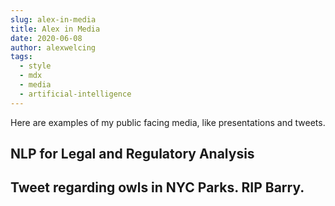 ```yaml
---
slug: alex-in-media
title: Alex in Media
date: 2020-06-08
author: alexwelcing
tags:
  - style
  - mdx
  - media
  - artificial-intelligence
---
```

Here are examples of my public facing media, like presentations and tweets.

## NLP for Legal and Regulatory Analysis

<p>
  <YouTube videoId={"Z_w2EEPDXt8"} containerClassName={"youtube-container"} />
</p>

## Tweet regarding owls in NYC Parks. RIP Barry.

<p>
  <TwitterTweetEmbed tweetId={"1329524392469143552"} />
</p>